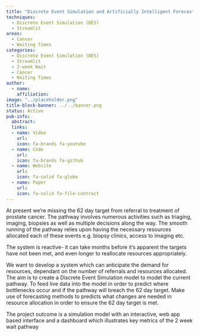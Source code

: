 ```yaml
---
title: "Discrete Event Simulation and Artificially Intelligent Forecasting: Modelling the 62 Day Prostate Cancer Pathway"
techniques:
  - Discrete Event Simulation (DES)
  - Streamlit
areas:
  - Cancer
  - Waiting Times
categories:
  - Discrete Event Simulation (DES)
  - Streamlit
  - 2-week Wait
  - Cancer
  - Waiting Times
author:
  - name:
    affiliation:
image: "../placeholder.png"
title-block-banner: ../../banner.png
status: Active
pub-info:
  abstract:
  links:
  - name: Video
    url:
    icon: fa-brands fa-youtube
  - name: Code
    url:
    icon: fa-brands fa-github
  - name: Website
    url:
    icon: fa-solid fa-globe
  - name: Paper
    url:
    icon: fa-solid fa-file-contract
---
```


At present we’re missing the 62 day target from referral to treatment of prostate cancer. The pathway involves numerous activities such as triaging, imaging, biopsies as well as multiple decisions along the way. The smooth running of the pathway relies upon having the necessary resources allocated each of these events e.g. biopsy clinics, access to imaging etc.

The system is reactive- it can take months before it’s apparent the targets have not been met, and even longer to reallocate resources appropriately.

We want to develop a system which can anticipate the demand for resources, dependant on the number of referrals and resources allocated. The aim is to create a Discrete Event Simulation model to model the current pathway. To feed live data into the model in order to predict where bottlenecks occur and if the pathway will breach the 62 day target. Make use of forecasting methods to predicts what changes are needed in resource allocation in order to ensure the 62 day target is met.

The project outcome is a simulation model with an interactive, web app based interface and a dashboard which illustrates key metrics of the 2 week wait pathway
